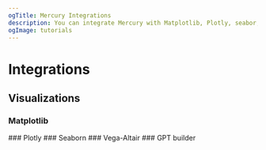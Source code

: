 ```yaml
---
ogTitle: Mercury Integrations
description: You can integrate Mercury with Matplotlib, Plotly, seabor, Vega-altair, GPT builder
ogImage: tutorials
---
```



# Integrations

## Visualizations

### Matplotlib
<Cards>
<Card icon={barChartIcon} title="Matplotlib Bar Chart" href="/use/jupyter-notebook-matplotlib-bar-chart" />
<Card icon={hexbinChartIcon} title="Matplotlib Hexbin Chart" href="/use/jupyter-notebook-matplotlib-hexbin-chart" />
<Card icon={histogramIcon} title="Matplotlib Histogram Chart" href="/use/jupyter-notebook-matplotlib-histogram-chart" />
<Card icon={lineChartIcon} title="Matplotlib Line Chart" href="/use/jupyter-notebook-matplotlib-line-chart" />
<Card icon={pieChartIcon} title="Matplotlib Pie Chart" href="/use/jupyter-notebook-matplotlib-pie-chart" />
<Card icon={scatterChartIcon} title="Matplotlib Scatter Chart" href="/use/jupyter-notebook-matplotlib-scatter-chart" />
<Card icon={stemChartIcon} title="Matplotlib Stem Chart" href="/use/jupyter-notebook-matplotlib-stem-chart" />
</Cards>
### Plotly
<Cards>
<Card icon={barChartIcon} title="Plotly Bar Chart" href="/use/jupyter-notebook-plotly-bar-chart" />
<Card icon={histogramIcon} title="Plotly Histogram Chart" href="/use/jupyter-notebook-plotly-histogram-chart" />
<Card icon={lineChartIcon} title="Plotly Line Chart" href="/use/jupyter-notebook-plotly-line-chart" />
<Card icon={pieChartIcon} title="Plotly Pie Chart" href="/use/jupyter-notebook-plotly-pie-chart" />
<Card icon={scatterChartIcon} title="Plotly Scatter Chart" href="/use/jupyter-notebook-plotly-scatter-chart" />
</Cards>
### Seaborn
<Cards>
<Card icon={barChartIcon} title="Seaborn Bar Chart" href="/use/jupyter-notebook-seaborn-bar-chart" />
<Card icon={histogramIcon} title="Seaborn Histogram Chart" href="/use/jupyter-notebook-seaborn-histogram-chart" />
<Card icon={lineChartIcon} title="Seaborn Line Chart" href="/use/jupyter-notebook-seaborn-line-chart" />
<Card icon={scatterChartIcon} title="Seaborn Scatter Chart" href="/use/jupyter-notebook-seaborn-scatter-chart" />
</Cards>
### Vega-Altair
<Cards>
<Card icon={areaChartIcon} title="Vega-Altair Area Chart" href="/use/jupyter-notebook-vega-altair-area-chart" />
<Card icon={barChartIcon} title="Vega-Altair Bar Chart" href="/use/jupyter-notebook-vega-altair-bar-chart" />
<Card icon={histogramIcon} title="Vega-Altair Histogram Chart" href="/use/jupyter-notebook-vega-altair-histogram-chart" />
<Card icon={lineChartIcon} title="Vega-Altair Line Chart" href="/use/jupyter-notebook-vega-altair-line-chart" />
<Card icon={pieChartIcon} title="Vega-Altair Pie Chart" href="/use/jupyter-notebook-vega-altair-pie-chart" />
<Card icon={scatterChartIcon} title="Vega-Altair Scatter Chart" href="/use/jupyter-notebook-vega-altair-scatter-chart" />
</Cards>
### GPT builder
<Cards>
<Card icon={apiIcon} title="Custom Action in Python" href="/use/gpt-builder-action" />
<Card icon={emailIcon} title="Send Email Action" href="/use/gpt-builder-action-send-email" />
<Card icon={databaseIcon} title="Query Database Action" href="/use/gpt-action-query-database" />
<Card icon={sheetsIcon} title="Google Sheets in custom GPT" href="/use/gpt-builder-sheets" />
</Cards>

